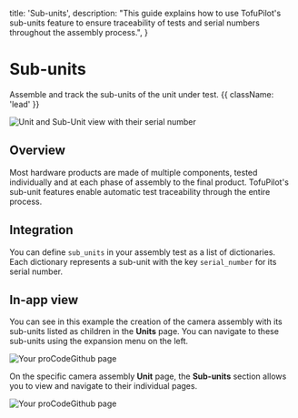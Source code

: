  title: 'Sub-units',
  description:
    "This guide explains how to use TofuPilot's sub-units feature to ensure traceability of tests and serial numbers throughout the assembly process.",
}

# Sub-units

Assemble and track the sub-units of the unit under test. {{ className: 'lead' }}

<Image
  src="/subunits-header.png"
  alt="Unit and Sub-Unit view with their serial number"
/>

## Overview

Most hardware products are made of multiple components, tested individually and at each phase of assembly to the final product. TofuPilot's sub-unit features enable automatic test traceability through the entire process.

## Integration

You can define `sub_units` in your assembly test as a list of dictionaries. Each dictionary represents a sub-unit with the key `serial_number` for its serial number.

<CodeGroup>
  <CodeGithub
    title="OpenHTF"
    branch="main"
    path="docs/openhtf/sub-units/main.py"
  />

  <CodeGithub
    title="Python"
    branch="main"
    path="docs/client/sub-units/main.py"
  />
</CodeGroup>

## In-app view

You can see in this example the creation of the camera assembly with its sub-units listed as children in the **Units** page. You can navigate to these sub-units using the expansion menu on the left.

<Image src="/subunits-page-units.png" alt="Your proCodeGithub page" />

On the specific camera assembly **Unit** page, the **Sub-units** section allows you to view and navigate to their individual pages.

<Image src="/subunits-page-unit.png" alt="Your proCodeGithub page" />
